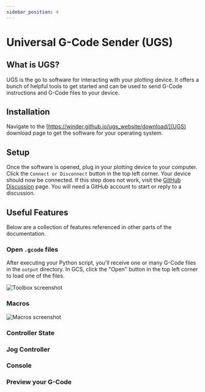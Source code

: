 ```yaml
---
sidebar_position: 4
---
```


# Universal G-Code Sender (UGS)

## What is UGS?

UGS is the go to software for interacting with your plotting device. It offers a bunch of helpful tools to get started and can be used to send G-Code instructions and G-Code files to your device. 

## Installation

Navigate to the [https://winder.github.io/ugs_website/download/](UGS) download page to get the software for your operating system. 

## Setup

Once the software is opened, plug in your plotting device to your computer. Click the `Connect or Disconnect` button in the top left corner. Your device should now be connected. If this step does not work, visit the [GitHub Discussion](https://github.com/TravisBumgarner/gcode2dplotterart/discussions) page. You will need a GitHub account to start or reply to a discussion.

## Useful Features

Below are a collection of features referenced in other parts of the documentation. 

### Open `.gcode` files

After executing your Python script, you'll receive one or many G-Code files in the `output` directory. In GCS, click the "Open" button in the top left corner to load one of the files. 

![Toolbox screenshot](/img/ugs/toolbox.png)

### Macros

![Macros screenshot](/img/ugs/macros.png)

### Controller State

### Jog Controller

### Console

### Preview your G-Code
